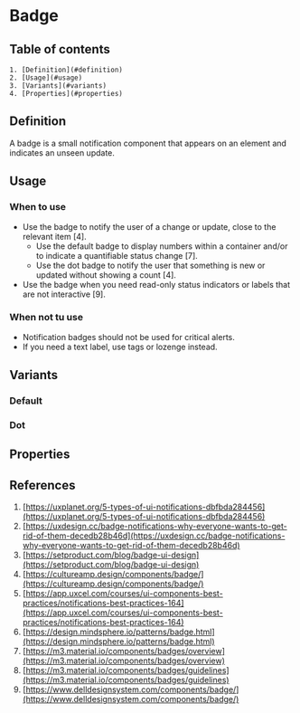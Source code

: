 

# Badge

## Table of contents
    1. [Definition](#definition)
    2. [Usage](#usage)
    3. [Variants](#variants)
    4. [Properties](#properties)

<Meta title="Components/Badge/Doc" />

## Definition
A badge is a small notification component that appears on an element and indicates an unseen update.
<Canvas of={BadgeStories.Default} />

## Usage
### When to use
- Use the badge to notify the user of a change or update, close to the relevant item [4].
    - Use the default badge to display numbers within a container and/or to indicate a quantifiable status change [7].
    - Use the dot badge to notify the user that something is new or updated without showing a count [4].
- Use the badge when you need read-only status indicators or labels that are not interactive [9].

### When not tu use
- Notification badges should not be used for critical alerts.
- If you need a text label, use tags or lozenge instead.

## Variants

### Default
<Canvas of={BadgeStories.Default} />

### Dot
<Canvas of={BadgeStories.Dot} />

## Properties
<ArgTypes of={Badge} />

## References
1. [https://uxplanet.org/5-types-of-ui-notifications-dbfbda284456](https://uxplanet.org/5-types-of-ui-notifications-dbfbda284456)
2. [https://uxdesign.cc/badge-notifications-why-everyone-wants-to-get-rid-of-them-decedb28b46d](https://uxdesign.cc/badge-notifications-why-everyone-wants-to-get-rid-of-them-decedb28b46d)
3. [https://setproduct.com/blog/badge-ui-design](https://setproduct.com/blog/badge-ui-design)
4. [https://cultureamp.design/components/badge/](https://cultureamp.design/components/badge/)
5. [https://app.uxcel.com/courses/ui-components-best-practices/notifications-best-practices-164](https://app.uxcel.com/courses/ui-components-best-practices/notifications-best-practices-164)
6. [https://design.mindsphere.io/patterns/badge.html](https://design.mindsphere.io/patterns/badge.html)
7. [https://m3.material.io/components/badges/overview](https://m3.material.io/components/badges/overview)
8. [https://m3.material.io/components/badges/guidelines](https://m3.material.io/components/badges/guidelines)
9. [https://www.delldesignsystem.com/components/badge/](https://www.delldesignsystem.com/components/badge/)
